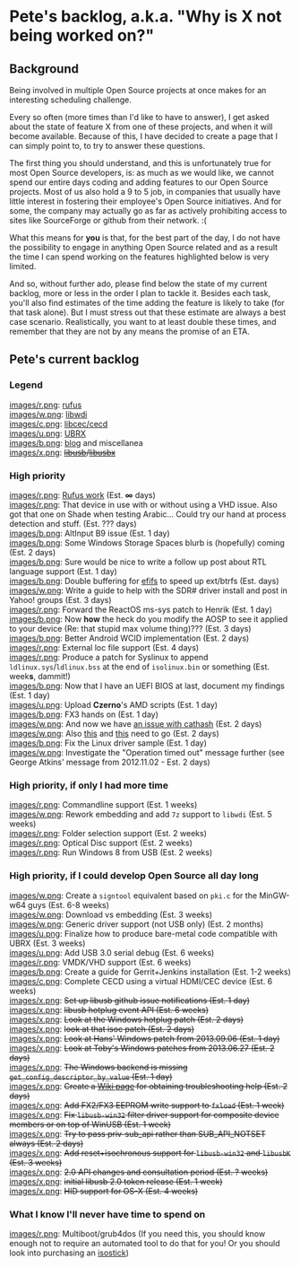 = Pete's backlog, a.k.a. "Why is X not being worked on?" =

== Background ==
Being involved in multiple Open Source projects at once makes for an interesting scheduling challenge.

Every so often (more times than I'd like to have to answer), I get asked about the state of feature X from one of these projects, and when it will become available. Because of this, I have decided to create a page that I can simply point to, to try to answer these questions.

The first thing you should understand, and this is unfortunately true for most Open Source developers, is: as much as we would like, we cannot spend our entire days coding and adding features to our Open Source projects. Most of us also hold a 9 to 5 job, in companies that usually have little interest in fostering their employee's Open Source initiatives. And for some, the company may actually go as far as actively prohibiting access to sites like SourceForge or github from their network. :(

What this means for '''you''' is that, for the best part of the day, I do not have the possibility to engage in anything Open Source related and as a result the time I can spend working on the features highlighted below is very limited.

And so, without further ado, please find below the state of my current backlog, more or less in the order I plan to tackle it. Besides each task, you'll also find estimates of the time adding the feature is likely to take (for that task alone). But I must stress out that these estimate are always a best case scenario. Realistically, you want to at least double these times, and remember that they are not by any means the promise of an ETA.

== Pete's current backlog ==

=== Legend ===

[[images/r.png]]: [http://rufus.akeo.ie rufus]<br/>
[[images/w.png]]: [http://libwdi.akeo.ie libwdi]<br/>
[[images/c.png]]: [http://cecd.akeo.ie libcec/cecd]<br/>
[[images/u.png]]: [http://ubrx.akeo.ie UBRX]<br/>
[[images/b.png]]: [http://pete.akeo.ie blog] and miscellanea<br/>
[[images/x.png]]: <del>[http://libusb.info libusb]/[http://libusbx.org libusbx]</del><br/>

=== High priority ===
[[images/r.png]]: [https://github.com/pbatard/rufus/issues Rufus work] (Est. '''&infin;''' days)<br/>
[[images/r.png]]: That device in use with or without using a VHD issue. Also got that one on Shade when testing Arabic... Could try our hand at process detection and stuff. (Est. ??? days)<br/>
[[images/b.png]]: AltInput B9 issue (Est. 1 day)<br/>
[[images/b.png]]: Some Windows Storage Spaces blurb is (hopefully) coming (Est. 2 days)<br/>
[[images/b.png]]: Sure would be nice to write a follow up post about RTL language support (Est. 1 day)<br/>
[[images/b.png]]: Double buffering for [https://github.com/pbatard/efifs efifs] to speed up ext/btrfs (Est. days)<br/>
[[images/w.png]]: Write a guide to help with the SDR# driver install and post in Yahoo! groups (Est. 3 days)<br/>
[[images/r.png]]: Forward the ReactOS ms-sys patch to Henrik (Est. 1 day)<br/>
[[images/b.png]]: Now '''how''' the heck do you modify the AOSP to see it applied to your device (Re: that stupid max volume thing)??? (Est. 3 days)<br/>
[[images/b.png]]: Better Android WCID implementation (Est. 2 days)<br/>
[[images/r.png]]: External loc file support (Est. 4 days)<br/>
[[images/r.png]]: Produce a patch for Syslinux to append <tt>ldlinux.sys</tt>/<tt>ldlinux.bss</tt> at the end of <tt>isolinux.bin</tt> or something (Est. week'''s''', dammit!)<br/>
[[images/b.png]]: Now that I have an UEFI BIOS at last, document my findings (Est. 1 day)<br/>
[[images/u.png]]: Upload '''Czerno''''s AMD scripts (Est. 1 day)<br/>
[[images/b.png]]: FX3 hands on (Est. 1 day)<br/>
[[images/w.png]]: And now we have [https://github.com/pbatard/libwdi/issues/9 an issue with cathash] (Est. 2 days)<br/>
[[images/w.png]]: Also [https://github.com/pbatard/libwdi/issues/4 this] and [https://github.com/pbatard/libwdi/issues/6 this] need to go (Est. 2 days)<br/>
[[images/b.png]]: Fix the Linux driver sample (Est. 1 day)<br/>
[[images/w.png]]: Investigate the "Operation timed out" message further (see George Atkins' message from 2012.11.02 - Est. 2 days)

=== High priority, if only I had more time ===
[[images/r.png]]: Commandline support (Est. 1 weeks)<br/>
[[images/w.png]]: Rework embedding and add <code>7z</code> support to <code>libwdi</code> (Est. 5 weeks)<br/>
[[images/r.png]]: Folder selection support (Est. 2 weeks)<br/>
[[images/r.png]]: Optical Disc support (Est. 2 weeks)<br/>
[[images/r.png]]: Run Windows 8 from USB (Est. 2 weeks)<br/>

=== High priority, if I could develop Open Source all day long ===
[[images/w.png]]: Create a <code>signtool</code> equivalent based on <code>pki.c</code> for the MinGW-w64 guys (Est. 6-8 weeks)<br/>
[[images/w.png]]: Download vs embedding (Est. 3 weeks)<br/>
[[images/w.png]]: Generic driver support (not USB only) (Est. 2 months)<br/>
[[images/u.png]]: Finalize how to produce bare-metal code compatible with UBRX (Est. 3 weeks)<br/>
[[images/u.png]]: Add USB 3.0 serial debug (Est. 6 weeks)<br/>
[[images/r.png]]: VMDK/VHD support (Est. 6 weeks)<br/>
[[images/b.png]]: Create a guide for Gerrit+Jenkins installation (Est. 1-2 weeks)<br/>
[[images/c.png]]: Complete CECD using a virtual HDMI/CEC device (Est. 6 weeks)<br/>
[[images/x.png]]: <del>Set up libusb github issue notifications (Est. 1 day)</del><br/>
[[images/x.png]]: <del>libusb hotplug event API (Est. 6 weeks)</del><br/>
[[images/x.png]]: <del>Look at the Windows hotplug patch (Est. 2 days)</del><br/>
[[images/x.png]]: <del>look at that isoc patch (Est. 2 days)</del><br/>
[[images/x.png]]: <del>Look at Hans' Windows patch from 2013.09.06 (Est. 1 day)</del><br/>
[[images/x.png]]: <del>Look at Toby's Windows patches from 2013.06.27 (Est. 2 days)</del><br/>
[[images/x.png]]: <del>The Windows backend is missing <tt>get_config_descriptor_by_value</tt> (Est. 1 day)</del><br/>
[[images/x.png]]: <del>Create a [https://github.com/libusbx/libusbx/wiki/Troubleshooting Wiki page] for obtaining troubleshooting help (Est. 2 days)</del><br/>
[[images/x.png]]: <del>Add FX2/FX3 EEPROM write support to <code>fxload</code> (Est. 1 week)</del><br/>
[[images/x.png]]: <del>Fix <code>libusb-win32</code> filter driver support for composite device members or on top of WinUSB (Est. 1 week)</del><br/>
[[images/x.png]]: <del>Try to pass priv-sub_api rather than SUB_API_NOTSET always (Est. 2 days)</del><br/>
[[images/x.png]]: <del>Add reset+isochronous support for <code>libusb-win32</code> and <code>libusbK</code> 
(Est. 3 weeks)</del><br/>
[[images/x.png]]: <del>2.0 API changes and consultation period (Est. ? weeks)</del><br/>
[[images/x.png]]: <del>initial libusb 2.0 token release (Est. 1 week)</del><br/>
[[images/x.png]]: <del>HID support for OS-X (Est. 4 weeks)</del><br/>

=== What I know I'll never have time to spend on ===
[[images/r.png]]: Multiboot/grub4dos (If you need this, you should know enough not to require an automated tool to do that for you! Or you should look into purchasing an [http://isostick.com/ isostick])<br/>


